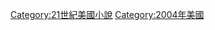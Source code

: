 {{Year by category
|m=2
|c=0
|d=0
|y=4
|cat=美國小說
|sortkey=小說
|parent=
|subcat=2004年小說
}}

[[Category:21世紀美國小說|Category:21世紀美國小說]]
[[Category:2004年美國|Category:2004年美國]]